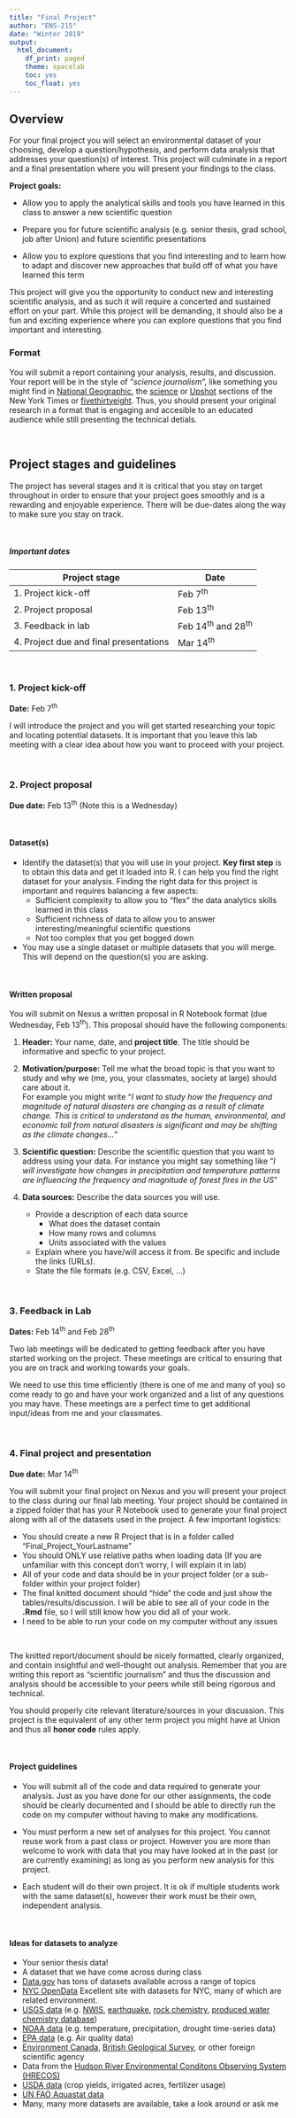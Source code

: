 ---
title: "Final Project"
author: "ENS-215"
date: "Winter 2019"
output:
  html_document:
    df_print: paged
    theme: spacelab
    toc: yes
    toc_float: yes
---


## Overview
For your final project you will select an environmental dataset of your choosing, develop a question/hypothesis, and perform data analysis that addresses your question(s) of interest.  This project will culminate in a report and a final presentation where you will present your findings to the class.

**Project goals:**

* Allow you to apply the analytical skills and tools you have learned in this class to answer a new scientific question

* Prepare you for future scientific analysis (e.g. senior thesis, grad school, job after Union) and future scientific presentations

* Allow you to explore questions that you find interesting and to learn how to adapt and discover new approaches that build off of what you have learned this term

This project will give you the opportunity to conduct new and interesting scientific analysis, and as such it will require a concerted and sustained effort on your part.  While this project will be demanding, it should also be a fun and exciting experience where you can explore questions that you find important and interesting.

### Format
You will submit a report containing your analysis, results, and discussion.  Your report will be in the style of "_science journalism_", like something you might find in [National Geographic](https://www.nationalgeographic.com/), the [science](https://www.nytimes.com/section/science) or [Upshot](https://www.nytimes.com/section/upshot) sections of the New York Times or [fivethirtyeight](https://fivethirtyeight.com/).  Thus, you should present your original research in a format that is engaging and accesible to an educated audience while still presenting the technical detials.  

<br/>

## Project stages and guidelines 

The project has several stages and it is critical that you stay on target throughout in order to ensure that your project goes smoothly and is a rewarding and enjoyable experience.  There will be due-dates along the way to make sure you stay on track.  

<br/>

##### **Important dates**

| Project stage 	| Date 	|
|-------------------------------------	|-------------------	|
| 1. Project kick-off 	| Feb 7^th^ 	|
| 2. Project proposal 	| Feb 13^th^ 	|
| 3. Feedback in lab 	| Feb 14^th^ and 28^th^ 	|
| 4. Project due and final presentations 	| Mar 14^th^ 	|

<br/>

### 1. Project kick-off 
**Date:** Feb 7^th^  

I will introduce the project and you will get started researching your topic and locating potential datasets.  It is important that you leave this lab meeting with a clear idea about how you want to proceed with your project.  

<br/>

### 2. Project proposal 
**Due date:** Feb 13^th^ (Note this is a Wednesday)

<br/>

#### Dataset(s) 
+ Identify the dataset(s) that you will use in your project.  **Key first step** is to obtain this data and get it loaded into R.  I can help you find the right dataset for your analysis.  Finding the right data for this project is important and requires balancing a few aspects:
    + Sufficient complexity to allow you to "flex" the data analytics skills learned in this class
    + Sufficient richness of data to allow you to answer interesting/meaningful scientific questions
    + Not too complex that you get bogged down  
    
+ You may use a single dataset or multiple datasets that you will merge.  This will depend on the question(s) you are asking.  

<br/>

#### Written proposal
You will submit on Nexus a written proposal in R Notebook format (due Wednesday, Feb 13^th^).  This proposal should have the following components:  

1. **Header:** Your name, date, and **project title**.  The title should be informative and specfic to your project.

2. **Motivation/purpose:** Tell me what the broad topic is that you want to study and why we (me, you, your classmates, society at large) should care about it.  
For example you might write "_I want to study how the frequency and magnitude of natural disasters are changing as a result of climate change.  This is critical to understand as the human, environmental, and economic toll from natural disasters is significant and may be shifting as the climate changes..._"

3. **Scientific question:** Describe the scientific question that you want to address using your data.  For instance you might say something like "_I will investigate how changes in precipitation and temperature patterns are influencing the frequency and magnitude of forest fires in the US_"  

4. **Data sources:** Describe the data sources you will use.  
    + Provide a description of each data source
        + What does the dataset contain
        + How many rows and columns
        + Units associated with the values
    + Explain where you have/will access it from.  Be specific and include the links (URLs).  
    + State the file formats (e.g. CSV, Excel, ...)  
    
<br/>


### 3. Feedback in Lab
**Dates:** Feb 14^th^ and Feb 28^th^  

Two lab meetings will be dedicated to getting feedback after you have started working on the project.  These meetings are critical to ensuring that you are on track and working towards your goals.  

We need to use this time efficiently (there is one of me and many of you) so come ready to go and have your work organized and a list of any questions you may have.  These meetings are a perfect time to get additional input/ideas from me and your classmates.  

<br/>

### 4. Final project and presentation 
**Due date:** Mar 14^th^

You will submit your final project on Nexus and you will present your project to the class during our final lab meeting.  Your project should be contained in a zipped folder that has your R Notebook used to generate your final project along with all of the datasets used in the project.  A few important logistics:  

  + You should create a new R Project that is in a folder called "Final_Project_YourLastname"
  + You should ONLY use relative paths when loading data (If you are unfamiliar with this concept don't worry, I will explain it in lab)
  + All of your code and data should be in your project folder (or a sub-folder within your project folder) 
  + The final knitted document should "hide" the code and just show the tables/results/discussion.  I will be able to see all of your code in the **.Rmd** file, so I will still know how you did all of your work.
  + I need to be able to run your code on my computer without any issues

<br/>

The knitted report/document should be nicely formatted, clearly organized, and contain insightful and well-thought out analysis.  Remember that you are writing this report as "scientific journalism" and thus the discussion and analysis should be accessible to your peers while still being rigorous and technical.  

You should properly cite relevant literature/sources in your discussion.  This project is the equivalent of any other term project you might have at Union and thus all **honor code** rules apply.  

<br/>

#### Project guidelines

* You will submit all of the code and data required to generate your analysis.  Just as you have done for our other assignments, the code should be clearly documented and I should be able to directly run the code on my computer without having to make any modifications.

* You must perform a new set of analyses for this project.  You cannot reuse work from a past class or project.  However you are more than welcome to work with data that you may have looked at in the past (or are currently examining) as long as you perform new analysis for this project.

* Each student will do their own project.  It is ok if multiple students work with the same dataset(s), however their work must be their own, independent analysis.

<br/>

#### Ideas for datasets to analyze

* Your senior thesis data!
* A dataset that we have come across during class
* [Data.gov](https://www.data.gov/open-gov/) has tons of datasets available across a range of topics 
* [NYC OpenData](https://opendata.cityofnewyork.us/)  Excellent site with datasets for NYC, many of which are related environment.  
* [USGS data](https://www.usgs.gov/) (e.g. [NWIS](https://waterdata.usgs.gov/nwis?), [earthquake](https://earthquake.usgs.gov/data/data.php#eq), [rock chemistry](https://mrdata.usgs.gov/), [produced water chemistry database](https://energy.usgs.gov/))
* [NOAA data](https://www.noaa.gov/) (e.g. temperature, precipitation, drought time-series data)
* [EPA data](https://www.epa.gov/) (e.g. Air quality data)
* [Environment Canada](https://www.canada.ca/en/environment-climate-change.html), [British Geological Survey](https://www.bgs.ac.uk/data/home.html), or other foreign scientific agency
* Data from the [Hudson River Environmental Conditons Observing System (HRECOS)](http://www.hrecos.org/)
* [USDA data](https://www.usda.gov/topics/data) (crop yields, irrigated acres, fertilizer usage)
* [UN FAO Aquastat data](http://www.fao.org/nr/water/aquastat/main/index.stm)
* Many, many more datasets are available, take a look around or ask me

